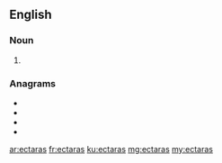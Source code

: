 ==English==

===Noun===
{{head|en|noun plural form}}

# {{plural of|ectara|lang=en}}

===Anagrams===
* {{l|en|acaters}}
* {{l|en|car seat}}
* {{l|en|Caserta}}
* {{l|en|sacrate}}

[[ar:ectaras]]
[[fr:ectaras]]
[[ku:ectaras]]
[[mg:ectaras]]
[[my:ectaras]]